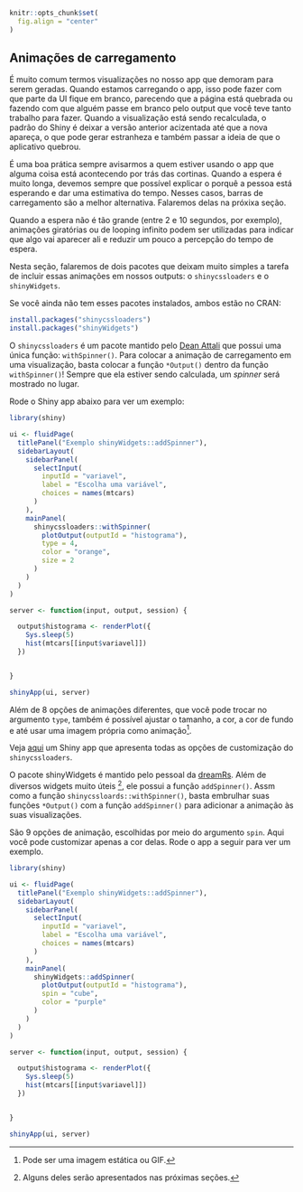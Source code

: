 ```r
knitr::opts_chunk$set(
  fig.align = "center"
)
```

## Animações de carregamento

É muito comum termos visualizações no nosso app que demoram para serem geradas. Quando estamos carregando o app, isso pode fazer com que parte da UI fique em branco, parecendo que a página está quebrada ou fazendo com que alguém passe em branco pelo output que você teve tanto trabalho para fazer. Quando a visualização está sendo recalculada, o padrão do Shiny é deixar a versão anterior acizentada até que a nova apareça, o que pode gerar estranheza e também passar a ideia de que o aplicativo quebrou.

É uma boa prática sempre avisarmos a quem estiver usando o app que alguma coisa está acontecendo por trás das cortinas. Quando a espera é muito longa, devemos sempre que possível explicar o porquê a pessoa está esperando e dar uma estimativa do tempo. Nesses casos, barras de carregamento são a melhor alternativa. Falaremos delas na próxixa seção.

Quando a espera não é tão grande (entre 2 e 10 segundos, por exemplo), animações giratórias ou de looping infinito podem ser utilizadas para indicar que algo vai aparecer ali e reduzir um pouco a percepção do tempo de espera.

Nesta seção, falaremos de dois pacotes que deixam muito simples a tarefa de incluir essas animações em nossos outputs: o `shinycssloaders` e o `shinyWidgets`.

Se você ainda não tem esses pacotes instalados, ambos estão no CRAN:

```r
install.packages("shinycssloaders")
install.packages("shinyWidgets")
```

O `shinycssloaders` é um pacote mantido pelo [Dean Attali](https://github.com/daattali) que possui uma única função: `withSpinner()`. Para colocar a animação de carregamento em uma visualização, basta colocar a função `*Output()` dentro da função `withSpinner()`! Sempre que ela estiver sendo calculada, um *spinner* será mostrado no lugar.

Rode o Shiny app abaixo para ver um exemplo:

```r
library(shiny)

ui <- fluidPage(
  titlePanel("Exemplo shinyWidgets::addSpinner"),
  sidebarLayout(
    sidebarPanel(
      selectInput(
        inputId = "variavel",
        label = "Escolha uma variável",
        choices = names(mtcars)
      )
    ),
    mainPanel(
      shinycssloaders::withSpinner(
        plotOutput(outputId = "histograma"),
        type = 4,
        color = "orange",
        size = 2
      )
    )
  )
)

server <- function(input, output, session) {

  output$histograma <- renderPlot({
    Sys.sleep(5)
    hist(mtcars[[input$variavel]])
  })


}

shinyApp(ui, server)

```

Além de 8 opções de animações diferentes, que você pode trocar no argumento `type`, também é possível ajustar o tamanho, a cor, a cor de fundo e até usar uma imagem própria como animação^[Pode ser uma imagem estática ou GIF.].

Veja [aqui](https://daattali.com/shiny/shinycssloaders-demo/) um Shiny app que apresenta todas as opções de customização do `shinycssloaders`.

O pacote shinyWidgets é mantido pelo pessoal da [dreamRs](https://github.com/dreamRs). Além de diversos widgets muito úteis ^[Alguns deles serão apresentados nas próximas seções.], ele possui a função `addSpinner()`. Assm como a função `shinycssloards::withSpinner()`, basta embrulhar suas funções `*Output()` com a função `addSpinner()` para adicionar a animação às suas visualizações.

São 9 opções de animação, escolhidas por meio do argumento `spin`. Aqui você pode customizar apenas a cor delas. Rode o app a seguir para ver um exemplo.

```r
library(shiny)

ui <- fluidPage(
  titlePanel("Exemplo shinyWidgets::addSpinner"),
  sidebarLayout(
    sidebarPanel(
      selectInput(
        inputId = "variavel",
        label = "Escolha uma variável",
        choices = names(mtcars)
      )
    ),
    mainPanel(
      shinyWidgets::addSpinner(
        plotOutput(outputId = "histograma"),
        spin = "cube",
        color = "purple"
      )
    )
  )
)

server <- function(input, output, session) {

  output$histograma <- renderPlot({
    Sys.sleep(5)
    hist(mtcars[[input$variavel]])
  })


}

shinyApp(ui, server)

```

